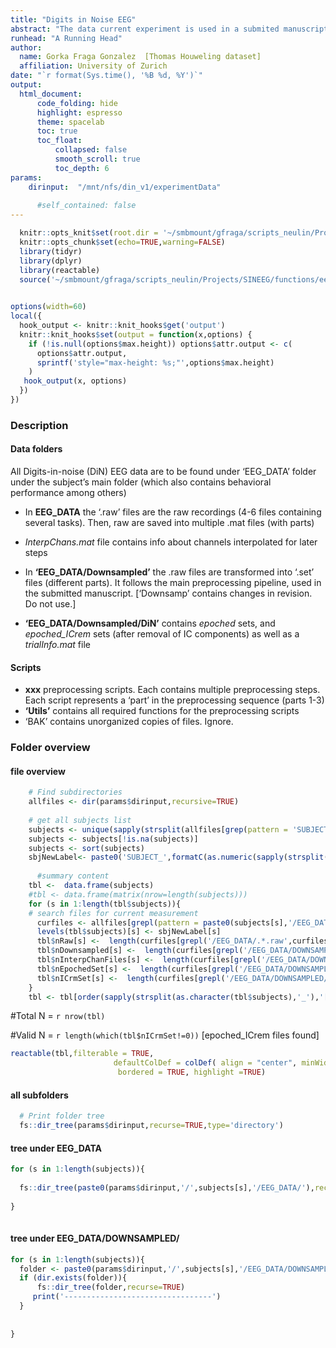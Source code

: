 ```yaml
---
title: "Digits in Noise EEG" 
abstract: "The data current experiment is used in a submited manuscript by Thomas Houweling (under review). It is set to examine associations between EEG activity and speech in noise recognition. Task requires hearing a digit name embbeded in different levels of noise and pressing the corresponding digit in a pad (digits are 1:6,8:9). <br><br> Data from N = 25 adults (after 7 subjects discarded;initial sample mean age 23.5, SD=3.9 years; 29 female)  <br><br>  Performance measures per trial are accuracy (correct/incorrect) and clarity rating (1-9 subjective scale). SNR of presentation are calibrated per individual in a pretest,  defining 3 SNR levels: SRT50 (50% correctness in calibration test), SRT-1.5db (noisier), SRT+1.5db (less noisy). <br><br> Prestimulus alpha power (8.5-12Hz) in noisy trials was higher for correct than for incorrect trials, and for those rated as clearer vs less clear. Linear mixed effect logistic regression model: accuracy ~ α power * SNR + (1|subject:digit) using source-reconstructed power found significant prediction in a left posterior temporal area in -300  to -50 ms. Interaction with stimuli difficulty: positive influence of alpha for recognizing clearer targets, but negative influence for the less clear targets." 
runhead: "A Running Head"
author:
  name: Gorka Fraga Gonzalez  [Thomas Houweling dataset]
  affiliation: University of Zurich 
date: "`r format(Sys.time(), '%B %d, %Y')`"
output: 
  html_document:
      code_folding: hide
      highlight: espresso
      theme: spacelab
      toc: true
      toc_float:
          collapsed: false
          smooth_scroll: true
          toc_depth: 6
params:
    dirinput:  "/mnt/nfs/din_v1/experimentData"
        
      #self_contained: false
---
```


```r
  
  knitr::opts_knit$set(root.dir = '~/smbmount/gfraga/scripts_neulin/Projects/SINEEG/DiN')    
  knitr::opts_chunk$set(echo=TRUE,warning=FALSE)
  library(tidyr)
  library(dplyr)
  library(reactable)
  source('~/smbmount/gfraga/scripts_neulin/Projects/SINEEG/functions/eeg_funs.R')
  

```

```r
options(width=60)
local({
  hook_output <- knitr::knit_hooks$get('output')
  knitr::knit_hooks$set(output = function(x,options) {
    if (!is.null(options$max.height)) options$attr.output <- c(
      options$attr.output,
      sprintf('style="max-height: %s;"',options$max.height)
    )
   hook_output(x, options)    
  })
})

```

### Description

#### Data folders

All Digits-in-noise (DiN) EEG data are to be found under 'EEG_DATA' folder under the subject's main folder (which also contains behavioral performance among others)

-   In **EEG_DATA** the '.raw' files are the raw recordings (4-6 files containing several tasks). Then, raw are saved into multiple .mat files (with parts)

-   *InterpChans.mat* file contains info about channels interpolated for later steps

-   In **'EEG_DATA/Downsampled'** the .raw files are transformed into '.set' files (different parts). It follows the main preprocessing pipeline, used in the submitted manuscript. ['Downsamp' contains changes in revision. Do not use.]

-   **'EEG_DATA/Downsampled/DiN'** contains *epoched* sets, and *epoched_ICrem* sets (after removal of IC components) as well as a *trialInfo.mat* file


#### Scripts 

- **xxx** preprocessing scripts. Each contains multiple preprocessing steps. Each script represents a 'part' in the preprocessing sequence (parts 1-3)
- **'Utils'** contains all required functions for the preprocessing scripts 
- 'BAK' contains unorganized copies of files. Ignore. 

### Folder overview{.tabset}

#### file overview

```r
    # Find subdirectories
    allfiles <- dir(params$dirinput,recursive=TRUE)
    
    # get all subjects list
    subjects <- unique(sapply(strsplit(allfiles[grep(pattern = 'SUBJECT_',allfiles)],'/'),'[',1))
    subjects <- subjects[!is.na(subjects)]
    subjects <- sort(subjects)
    sbjNewLabel<- paste0('SUBJECT_',formatC(as.numeric(sapply(strsplit(subjects,split = '_'),'[[',2)),  width = 2, format = "d", flag = "0"))
  
      #summary content
    tbl <-  data.frame(subjects)
    #tbl <- data.frame(matrix(nrow=length(subjects)))
    for (s in 1:length(tbl$subjects)){
    # search files for current measurement
      curfiles <- allfiles[grepl(pattern = paste0(subjects[s],'/EEG_DATA/'),allfiles)]
      levels(tbl$subjects)[s] <- sbjNewLabel[s]
      tbl$nRaw[s] <-  length(curfiles[grepl('/EEG_DATA/.*.raw',curfiles)])
      tbl$nDownsampled[s] <-  length(curfiles[grepl('/EEG_DATA/DOWNSAMPLED/.*.downsampled_merged.set',curfiles)])
      tbl$nInterpChanFiles[s] <-  length(curfiles[grepl('/EEG_DATA/DOWNSAMPLED/interpChans.mat',curfiles)])
      tbl$nEpochedSet[s] <-  length(curfiles[grepl('/EEG_DATA/DOWNSAMPLED/DiN/.*.epoched.set',curfiles)])
      tbl$nICrmSet[s] <-  length(curfiles[grepl('/EEG_DATA/DOWNSAMPLED/DiN/.*.epoched_ICrem.set',curfiles)])
    }
    tbl <- tbl[order(sapply(strsplit(as.character(tbl$subjects),'_'),'[[',2)),]


```

#Total N = `r nrow(tbl)` 

#Valid N = `r length(which(tbl$nICrmSet!=0))` [epoched_ICrem files found]


```r

reactable(tbl,filterable = TRUE,
                       defaultColDef = colDef( align = "center", minWidth = 70,headerStyle = list(background = "#f7f7f8")),
                        bordered = TRUE, highlight =TRUE) 


```

#### all subfolders

```r
  
  # Print folder tree    
  fs::dir_tree(params$dirinput,recurse=TRUE,type='directory')

```

#### tree under EEG_DATA

```r

for (s in 1:length(subjects)){
  
  fs::dir_tree(paste0(params$dirinput,'/',subjects[s],'/EEG_DATA/'),recurse=TRUE)
  
}
  
```
#### tree under EEG_DATA/DOWNSAMPLED/

```r

for (s in 1:length(subjects)){
  folder <- paste0(params$dirinput,'/',subjects[s],'/EEG_DATA/DOWNSAMPLED/')
  if (dir.exists(folder)){
      fs::dir_tree(folder,recurse=TRUE)
     print('---------------------------------')
  }
    
  
}
  
```
